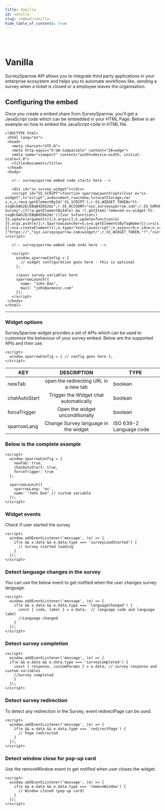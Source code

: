```yaml
---
title: Vanilla
id: vanilla
slug: /embed/vanilla
hide_table_of_contents: true
---
```


<br />
<br />

# Vanilla

SurveySparrow API allows you to integrate third party applications in your enterprise ecosystem and helps you to automate workflows like, sending a survey when a ticket is closed or a employee leaves the organisation.

## Configuring the embed

Once you create a embed share from SurveySparrow, you'll get a JavaScript code which can be embedded in your HTML Page. Below is an example on how to embed the JavaScript code in HTML file.

```
<!DOCTYPE html>
 <html lang="en">
 <head>
   <meta charset="UTF-8">
   <meta http-equiv="X-UA-Compatible" content="IE=edge">
   <meta name="viewport" content="width=device-width, initial-scale=1.0">
   <title>Document</title>
 </head>
 <body>

   <!-- surveysparrow embed code starts here -->

   <div id="ss_survey_widget"></div>
   <script id="SS_SCRIPT">function sparrowLaunch(opts){var e="ss-widget",t="script",a=document,r=window,l=localStorage;var s,n,c,rm=a.getElementById('SS_SCRIPT');r.SS_WIDGET_TOKEN="tt-ssqBcbAG2EcEBqWdZ6G2mz";r.SS_ACCOUNT="xyz.surveysparrow.com";r.SS_SURVEY_NAME="Mckinsey-Survey";if(!a.getElementById(e) && !l.getItem('removed-ss-widget-tt-ssqBcbAG2EcEBqWdZ6G2mz')){var S=function(){S.update(arguments)};S.args=[];S.update=function(e){S.args.push(e)};r.SparrowLauncher=S;s=a.getElementsByTagName(t);c=s[s.length-1];n=a.createElement(t);n.type="text/javascript";n.async=!0;n.id=e;n.src=["https://","xyz.surveysparrow.com/widget/",r.SS_WIDGET_TOKEN,"?","customParams=",JSON.stringify(opts)].join("");c.parentNode.insertBefore(n,c);r.SS_VARIABLES=opts;rm.parentNode.removeChild(rm);}};</script>

   <!-- surveysparrow embed code ends here -->

   <script>
     window.sparrowConfig = {
       // widget configuration goes here - this is optional
     };

     //pass survey variables here
     sparrowLaunch({
       name: "John Doe",
       mail: "john@acmeinc.com"
     });
   </script>
 </body>
</html>
```

<hr />

### Widget options

SurveySparrow widget provides a set of APIs which can be used to customize the behaviour of your survey embed. Below are the supported APIs and their use.

```
<script>
  window.sparrowConfig = { // config goes here };
</script>
```

| KEY           |              DESCRIPTION              | TYPE                    |
| ------------- | :-----------------------------------: | ----------------------- |
| newTab        | open the redirecting URL in a new tab | boolean                 |
| chatAutoStart | Trigger the Widget chat automatically | boolean                 |
| forceTrigger  |    Open the widget unconditionally    | boolean                 |
| sparrowLang   | Change Survey language in the widget  | ISO 639-2 Language code |

### Below is the complete example

```
<script>
  window.sparrowConfig = {
    newTab: true,
    chatAutoStart: true,
    forceTrigger: true
  };

  sparrowLaunch({
    sparrowLang: 'es',
    name: "John Doe" // custom variable
  });
</script>
```

### Widget events

Check if user started the survey

```
<script>
  window.addEventListener('message', (e) => {
    if(e && e.data && e.data.type === 'surveyLoadStarted') {
      // Survey started loading
    }
  });
</script>
```

### Detect language changes in the survey

You can use the below event to get notified when the user changes survey language.

```
<script>
  window.addEventListener('message', (e) => {
    if(e && e.data && e.data.type === 'languageChanged') {
      const { code, label } = e.data;  // language code and language label
      //Language changed
    }
  });
</script>
```

### Detect survey completion

```
<script>
  window.addEventListener('message', (e) => {
  if(e && e.data && e.data.type === 'surveyCompleted') {
    const { response, customParams } = e.data; // survey response and custom variables
    //Survey completed
    }
  });
</script>
```

### Detect survey redirection

To detect any redirection in the Survey, event redirectPage can be used.

```
<script>
  window.addEventListener('message', (e) => {
    if(e && e.data && e.data.type === 'redirectPage') {
      // Page redirected
    }
  });
</script>

```

### Detect window close for pop-up card

Use the removeWindow event to get notified when user closes the widget.

```
<script>
  window.addEventListener('message', (e) => {
    if(e && e.data && e.data.type === 'removeWindow') {
      // Window closed (pop-up card)
    }
  });
</script>


```